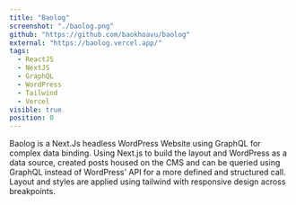 ```yaml
---
title: "Baolog"
screenshot: "./baolog.png"
github: "https://github.com/baokhoavu/baolog"
external: "https://baolog.vercel.app/"
tags:
  - ReactJS
  - NextJS
  - GraphQL
  - WordPress
  - Tailwind
  - Vercel
visible: true
position: 0
---
```


Baolog is a Next.Js headless WordPress Website using GraphQL for complex data binding. Using Next.js to build the layout and WordPress as a data source, created posts housed on the CMS and can be queried using GraphQL instead of WordPress' API for a more defined and structured call. Layout and styles are applied using tailwind with responsive design across breakpoints.

